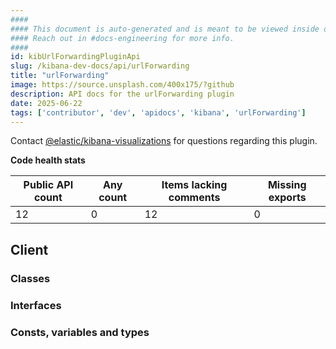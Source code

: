 ```yaml
---
####
#### This document is auto-generated and is meant to be viewed inside our experimental, new docs system.
#### Reach out in #docs-engineering for more info.
####
id: kibUrlForwardingPluginApi
slug: /kibana-dev-docs/api/urlForwarding
title: "urlForwarding"
image: https://source.unsplash.com/400x175/?github
description: API docs for the urlForwarding plugin
date: 2025-06-22
tags: ['contributor', 'dev', 'apidocs', 'kibana', 'urlForwarding']
---
```




Contact [@elastic/kibana-visualizations](https://github.com/orgs/elastic/teams/kibana-visualizations) for questions regarding this plugin.

**Code health stats**

| Public API count  | Any count | Items lacking comments | Missing exports |
|-------------------|-----------|------------------------|-----------------|
| 12 | 0 | 12 | 0 |

## Client

### Classes
<DocDefinitionList data={urlForwardingObj.client.classes}/>

### Interfaces
<DocDefinitionList data={urlForwardingObj.client.interfaces}/>

### Consts, variables and types
<DocDefinitionList data={urlForwardingObj.client.misc}/>

